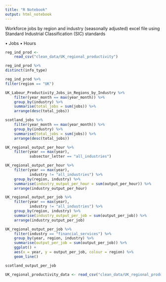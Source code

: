 ```yaml
---
title: "R Notebook"
output: html_notebook
---
```


Workforce jobs by region and industry (seasonally adjusted) excel file using Standard Industrial Classification (SIC) standards

• Jobs
• Hours




```r
reg_ind_prod <-
    read_csv("clean_data/UK_regional_productivity")

reg_ind_prod %>%
distinct(info_type)

reg_ind_prod %>%
filter(region == "UK")
```
```r

UK_Labour_Productivity_Jobs_in_Regions_by_Industry %>%
    filter(year_month == max(year_month)) %>%
    group_by(industry) %>% 
    summarise(total_jobs = sum(jobs)) %>% 
    arrange(desc(total_jobs))

```

```r
scotland_jobs %>%
    filter(year_month == max(year_month)) %>%
    group_by(industry) %>% 
    summarise(total_jobs = sum(jobs)) %>% 
    arrange(desc(total_jobs))
```





```r
UK_regional_output_per_hour %>% 
    filter(year == max(year),
           subsector_letter == "all_industries")
```

```r
UK_regional_output_per_hour %>% 
    filter(year == max(year),
           industry != "all_industries") %>%
    group_by(region, industry) %>% 
    summarise(industry_output_per_hour = sum(output_per_hour)) %>% 
    arrange(industry_output_per_hour)
```

```r
UK_regional_output_per_job %>% 
    filter(year == max(year),
           industry != "all_industries") %>%
    group_by(region, industry) %>% 
    summarise(industry_output_per_job = sum(output_per_job)) %>% 
    arrange(industry_output_per_job)
```

```r
UK_regional_output_per_job %>%
    filter(industry == "financial_services") %>%
    group_by(year, region, industry) %>%
    summarise(output_per_job = sum(output_per_job)) %>% 
    ggplot() +
    aes(x = year, y = output_per_job, colour = region) %>% 
    geom_line()
```

```r
scotland_output_per_job
```

```r
UK_regional_productivity_data <- read_csv("clean_data/UK_regional_productivity")
```


